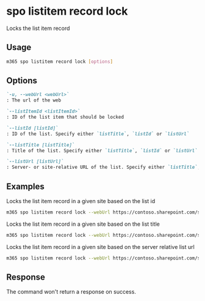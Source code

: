 
# spo listitem record lock

Locks the list item record

## Usage

```sh
m365 spo listitem record lock [options]
```

## Options

```md defintion-list
`-u, --webUrl <webUrl>`
: The url of the web

`--listItemId <listItemId>`
: ID of the list item that should be locked

`--listId [listId]`
: ID of the list. Specify either `listTitle`, `listId` or `listUrl`

`--listTitle [listTitle]`
: Title of the list. Specify either `listTitle`, `listId` or `listUrl`

`--listUrl [listUrl]`
: Server- or site-relative URL of the list. Specify either `listTitle`, `listId` or `listUrl`
```

<Global />

## Examples

Locks the list item record in a given site based on the list id

```sh
m365 spo listitem record lock --webUrl https://contoso.sharepoint.com/sites/project-x --listId 0cd891ef-afce-4e55-b836-fce03286cccf --listItemId 1
```

Locks the list item record in a given site based on the list title

```sh
m365 spo listitem record lock --webUrl https://contoso.sharepoint.com/sites/project-x --listTitle 'List 1' --listItemId 1
```

Locks the list item record in a given site based on the server relative list url

```sh
m365 spo listitem record lock --webUrl https://contoso.sharepoint.com/sites/project-x --listUrl /sites/project-x/lists/TestList --listItemId 1
```

## Response

The command won't return a response on success.
